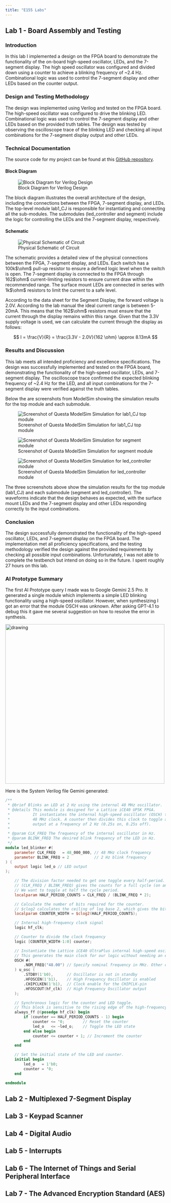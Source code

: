```yaml
---
title: "E155 Labs"
---
```


## Lab 1 - Board Assembly and Testing

### Introduction

In this lab I implemented a design on the FPGA board to demonstrate the functionality of the on-board high-speed oscillator, LEDs, and the 7-segment display. The high speed oscillator was configured and divided down using a counter to achieve a blinking frequency of ~2.4 Hz. Combinational logic was used to control the 7-segment display and other LEDs based on the counter output.

### Design and Testing Methodology

The design was implemented using Verilog and tested on the FPGA board. The high-speed oscillator was configured to drive the blinking LED. Combinational logic was used to control the 7-segment display and other LEDs based on the provided truth tables. The design was tested by observing the oscilloscope trace of the blinking LED and checking all input combinations for the 7-segment display output and other LEDs.

### Technical Documentation

The source code for my project can be found at this [GitHub repository](https://github.com/chrjohnson26/e155).

#### Block Diagram

![Block Diagram for Verilog Design](labs/lab_1/images/lab1_CJ.drawio.png)

The block diagram illustrates the overall architecture of the design, including the connections between the FPGA, 7-segment display, and LEDs. The top-level module lab1_CJ is responsible for instantiating and connecting all the sub-modules. The submodules (led_controller and segment) include the logic for controlling the LEDs and the 7-segment display, respectively.

#### Schematic

![Physical Schematic of Circuit](labs/lab_1/images/schematic1.png)

The schematic provides a detailed view of the physical connections between the FPGA, 7-segment display, and LEDs. Each switch has a 100k$\ohm$ pull-up resistor to ensure a defined logic level when the switch is open. The 7-segment display is connected to the FPGA through 162$\ohm$ current-limiting resistors to ensure current draw within the recommended range. The surface mount LEDs are connected in series with 1k$\ohm$ resistors to limit the current to a safe level.

According to the data sheet for the Segment Display, the forward voltage is 2.0V. According to the lab manual the ideal current range is between 5-20mA. This means that the 162$\ohm$ resistors must ensure that the current through the display remains within this range. Given that the 3.3V supply voltage is used, we can calculate the current through the display as follows:

$$
I = \frac{V}{R} = \frac{3.3V - 2.0V}{162 \ohm} \approx 8.13mA
$$

### Results and Discussion

This lab meets all intended proficiency and excellence specifications. The design was successfully implemented and tested on the FPGA board, demonstrating the functionality of the high-speed oscillator, LEDs, and 7-segment display. The oscilloscope trace confirmed the expected blinking frequency of ~2.4 Hz for the LED, and all input combinations for the 7-segment display were verified against the truth tables. 

Below the are screenshots from ModelSim showing the simulation results for the top module and each submodule.
<!-- 9/3/25 -->

![Screenshot of Questa ModelSim Simulation for lab1_CJ top module](labs/lab_1/images/lab1_CJ_testbench.png)

![Screenshot of Questa ModelSim Simulation for segment module](labs/lab_1/images/segment_testbench.png)

![Screenshot of Questa ModelSim Simulation for led_controller module](labs/lab_1/images/led_controller_testbench.png)

The three screenshots above show the simulation results for the top module (lab1_CJ) and each submodule (segment and led_controller). The waveforms indicate that the design behaves as expected, with the surface mount LEDs and the 7-segment display and other LEDs responding correctly to the input combinations.

<!-- However, the lab does not meet the following excellence specifications:

* ModelSim simulation (either manually force or automatic testbench) to demonstrate that the design is working properly.
* Testbenches written for each individual module to demonstrate proper operation
* Testbench output included in the report

Given more time I would complete the test bench I began writing then use ModelSim to simulate the design and verify its functionality.  -->

### Conclusion

The design successfully demonstrated the functionality of the high-speed oscillator, LEDs, and 7-segment display on the FPGA board. The implementation met all proficiency specifications, and the testing methodology verified the design against the provided requirements by checking all possible input combinations. Unfortunately, I was not able to complete the testbench but intend on doing so in the future. I spent roughly 27 hours on this lab.

### AI Prototype Summary

The first AI Prototype query I made was to Google Gemini 2.5 Pro. It generated a single module which implements a simple LED blinking functionality using a high-speed oscillator. However, when synthesizing I got an error that the module OSCH was unknown. After asking GPT-4.1 to debug this it gave me several suggestion on how to resolve the error in synthesis.

<!-- ![Google Gemini 2.5 Pro's Response](labs/lab_1/images/ai.png) -->

<img src="labs/lab_1/images/ai.png" alt="drawing" width="500"/>

Here is the System Verilog file Gemini generated:

```verilog
/**
 * @brief Blinks an LED at 2 Hz using the internal 48 MHz oscillator.
 * @details This module is designed for a Lattice iCE40 UP5K FPGA.
 *          It instantiates the internal high-speed oscillator (OSCH) to generate a
 *          48 MHz clock. A counter then divides this clock to toggle an LED
 *          output at a frequency of 2 Hz (0.25s on, 0.25s off).
 *
 * @param CLK_FREQ The frequency of the internal oscillator in Hz.
 * @param BLINK_FREQ The desired blink frequency of the LED in Hz.
 */
module led_blinker #(
    parameter CLK_FREQ   = 48_000_000, // 48 MHz clock frequency
    parameter BLINK_FREQ = 2           // 2 Hz blink frequency
) (
    output logic led_o // LED output
);

    // The division factor needed to get one toggle every half-period.
    // (CLK_FREQ / BLINK_FREQ) gives the counts for a full cycle (on and off).
    // We want to toggle at half the cycle period.
    localparam HALF_PERIOD_COUNTS = CLK_FREQ / (BLINK_FREQ * 2);

    // Calculate the number of bits required for the counter.
    // $clog2 calculates the ceiling of log base 2, which gives the bit-width.
    localparam COUNTER_WIDTH = $clog2(HALF_PERIOD_COUNTS);

    // Internal high-frequency clock signal
    logic hf_clk;

    // Counter to divide the clock frequency
    logic [COUNTER_WIDTH-1:0] counter;

    // Instantiate the Lattice iCE40 UltraPlus internal high-speed oscillator.
    // This generates the main clock for our logic without needing an external crystal.
    OSCH #(
        .NOM_FREQ("48.00") // Specify nominal frequency in MHz. Other options: "12.00", "24.00", "36.00"
    ) u_osc (
        .STDBY(1'b0),      // Oscillator is not in standby
        .HFOSCEN(1'b1),    // High Frequency Oscillator is enabled
        .CHIPCLKEN(1'b1),  // Clock enable for the CHIPCLK-pin
        .HFOSCOUT(hf_clk)  // High Frequency Oscillator output
    );

    // Synchronous logic for the counter and LED toggle.
    // This block is sensitive to the rising edge of the high-frequency clock.
    always_ff @(posedge hf_clk) begin
        if (counter == HALF_PERIOD_COUNTS - 1) begin
            counter <= '0;        // Reset the counter
            led_o   <= ~led_o;    // Toggle the LED state
        end else begin
            counter <= counter + 1; // Increment the counter
        end
    end

    // Set the initial state of the LED and counter.
    initial begin
        led_o   = 1'b0;
        counter = '0;
    end

endmodule
```

## Lab 2 - Multiplexed 7-Segment Display
## Lab 3 - Keypad Scanner
## Lab 4 - Digital Audio
## Lab 5 - Interrupts
## Lab 6 - The Internet of Things and Serial Peripheral Interface
## Lab 7 - The Advanced Encryption Standard (AES)